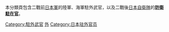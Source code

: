 {{Commonscat|Military attachés from Japan}}
本分類頁包含二戰前[[日本軍|日本軍]]的陸軍、海軍駐外武官，以及二戰後[[日本自衛隊|日本自衛隊]]的'''[[防衛駐在官|防衛駐在官]]'''。
[[Category:駐外武官|Category:駐外武官]]
[[Category:日本軍人|外]]
[[Category:日本驻外官员|Category:日本驻外官员]]